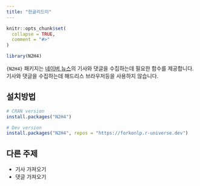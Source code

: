 ```yaml
---
title: "한글리드미"
---
```


```r
knitr::opts_chunk$set(
  collapse = TRUE,
  comment = "#>"
)
```

```r
library(N2H4)
```

`{N2H4}` 패키지는 [네이버 뉴스][네이버 뉴스]의 기사와 댓글을 수집하는데 필요한 함수를 제공합니다.
기사와 댓글을 수집하는데 해드리스 브라우저등을 사용하지 않습니다.

## 설치방법

```r
# CRAN version
install.packages("N2H4")

# Dev version
install.packages("N2H4", repos = "https://forkonlp.r-universe.dev")
```

## 다른 주제

* 기사 가져오기
* 댓글 가져오기

[네이버 뉴스]: https://news.naver.com/
